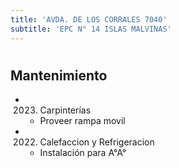```yaml
---
title: 'AVDA. DE LOS CORRALES 7040'
subtitle: 'EPC N° 14 ISLAS MALVINAS'
---
```


#


## Mantenimiento

*  (2023) Carpinterías 
    + Proveer rampa movil

*  (2022) Calefaccion y Refrigeracion 
    + Instalación para A°A°



